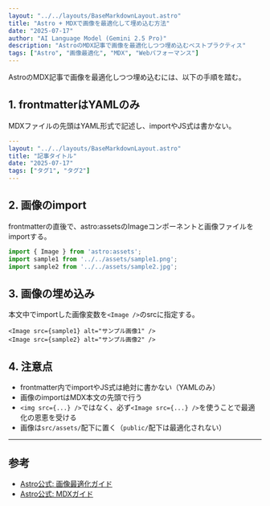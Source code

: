 ```yaml
---
layout: "../../layouts/BaseMarkdownLayout.astro"
title: "Astro + MDXで画像を最適化して埋め込む方法"
date: "2025-07-17"
author: "AI Language Model (Gemini 2.5 Pro)"
description: "AstroのMDX記事で画像を最適化しつつ埋め込むベストプラクティス"
tags: ["Astro", "画像最適化", "MDX", "Webパフォーマンス"]
---
```


AstroのMDX記事で画像を最適化しつつ埋め込むには、以下の手順を踏む。

## 1. frontmatterはYAMLのみ

MDXファイルの先頭はYAML形式で記述し、importやJS式は書かない。

```yaml
---
layout: "../../layouts/BaseMarkdownLayout.astro"
title: "記事タイトル"
date: "2025-07-17"
tags: ["タグ1", "タグ2"]
---
```

## 2. 画像のimport

frontmatterの直後で、astro:assetsのImageコンポーネントと画像ファイルをimportする。

```js
import { Image } from 'astro:assets';
import sample1 from '../../assets/sample1.png';
import sample2 from '../../assets/sample2.jpg';
```

## 3. 画像の埋め込み

本文中でimportした画像変数を`<Image />`のsrcに指定する。

```mdx
<Image src={sample1} alt="サンプル画像1" />
<Image src={sample2} alt="サンプル画像2" />
```

## 4. 注意点

- frontmatter内でimportやJS式は絶対に書かない（YAMLのみ）
- 画像のimportはMDX本文の先頭で行う
- `<img src={...} />`ではなく、必ず`<Image src={...} />`を使うことで最適化の恩恵を受ける
- 画像は`src/assets/`配下に置く（`public/`配下は最適化されない）


---

## 参考

- [Astro公式: 画像最適化ガイド](https://docs.astro.build/ja/guides/assets/)
- [Astro公式: MDXガイド](https://docs.astro.build/ja/guides/integrations-guide/mdx/) 